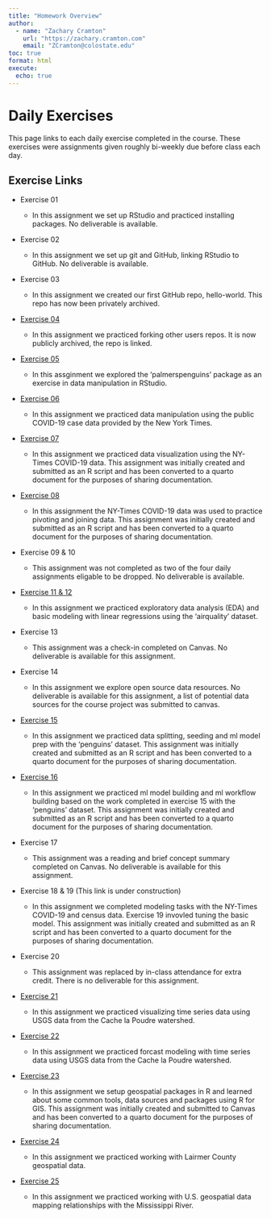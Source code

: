 ```yaml
---
title: "Homework Overview"
author:
  - name: "Zachary Cramton"
    url: "https://zachary.cramton.com"
    email: "ZCramton@colostate.edu"
toc: true
format: html
execute:
  echo: true
---
```


# Daily Exercises

This page links to each daily exercise completed in the course. These exercises were assignments given roughly bi-weekly due before class each day.

## Exercise Links

-   Exercise 01

    -   In this assignment we set up RStudio and practiced installing packages. No deliverable is available.

-   Exercise 02

    -   In this assignment we set up git and GitHub, linking RStudio to GitHub. No deliverable is available.

-   Exercise 03

    -   In this assignment we created our first GitHub repo, hello-world. This repo has now been privately archived.

-   [Exercise 04](https://github.com/zcramton/exercise-04-csu){target="_blank"}

    -   In this assignment we practiced forking other users repos. It is now publicly archived, the repo is linked.

-   [Exercise 05](./daily_exercises/exercise_05.qmd){target="_blank"}

    -   In this assginment we explored the 'palmerspenguins' package as an exercise in data manipulation in RStudio.

-   [Exercise 06](./daily_exercises/exercise_06.qmd){target="_blank"}

    -   In this assignment we practiced data manipulation using the public COVID-19 case data provided by the New York Times.

-   [Exercise 07](./daily_exercises/exercise_07.qmd){target="_blank"}

    -   In this assignment we practiced data visualization using the NY-Times COVID-19 data. This assignment was initially created and submitted as an R script and has been converted to a quarto document for the purposes of sharing documentation.

-   [Exercise 08](./daily_exercises/exercise_08.qmd){target="_blank"}

    -   In this assignment the NY-Times COVID-19 data was used to practice pivoting and joining data. This assignment was initially created and submitted as an R script and has been converted to a quarto document for the purposes of sharing documentation.

-   Exercise 09 & 10

    -   This assignment was not completed as two of the four daily assignments eligable to be dropped. No deliverable is available.

-   [Exercise 11 & 12](./daily_exercises/exercise_11+12.qmd){target="_blank"}

    -   In this assignment we practiced exploratory data analysis (EDA) and basic modeling with linear regressions using the 'airquality' dataset.

-   Exercise 13

    -   This assignment was a check-in completed on Canvas. No deliverable is available for this assignment.

-   Exercise 14

    -   In this assignment we explore open source data resources. No deliverable is available for this assignment, a list of potential data sources for the course project was submitted to canvas.

-   [Exercise 15](./daily_exercises/exercise_15.qmd){target="_blank"}

    -   In this assignment we practiced data splitting, seeding and ml model prep with the 'penguins' dataset. This assignment was initially created and submitted as an R script and has been converted to a quarto document for the purposes of sharing documentation.

-   [Exercise 16](./daily_exercises/exercise_16.qmd){target="_blank"}

    -   In this assignment we practiced ml model building and ml workflow building based on the work completed in exercise 15 with the 'penguins' dataset. This assignment was initially created and submitted as an R script and has been converted to a quarto document for the purposes of sharing documentation.

-   Exercise 17

    -   This assignment was a reading and brief concept summary completed on Canvas. No deliverable is available for this assignment.

-   Exercise 18 & 19 (This link is under construction)

    -   In this assignment we completed modeling tasks with the NY-Times COVID-19 and census data. Exercise 19 invovled tuning the basic model. This assignment was initially created and submitted as an R script and has been converted to a quarto document for the purposes of sharing documentation.

-   Exercise 20

    -   This assignment was replaced by in-class attendance for extra credit. There is no deliverable for this assignment.

-   [Exercise 21](./daily_exercises/exercise_21.qmd){target="_blank"}

    -   In this assignment we practiced visualizing time series data using USGS data from the Cache la Poudre watershed.

-   [Exercise 22](./daily_exercises/exercise_22.qmd){target="_blank"}

    -   In this assignment we practiced forcast modeling with time series data using USGS data from the Cache la Poudre watershed.

-   [Exercise 23](./daily_exercises/exercise_23.qmd){target="_blank"}

    -   In this assignment we setup geospatial packages in R and learned about some common tools, data sources and packages using R for GIS. This assignment was initially created and submitted to Canvas and has been converted to a quarto document for the purposes of sharing documentation.

-   [Exercise 24](./daily_exercises/exercise_24.qmd){target="_blank"}

    -   In this assignment we practiced working with Lairmer County geospatial data.

-   [Exercise 25](./daily_exercises/exercise_25.qmd){target="_blank"}

    -   In this assignment we practiced working with U.S. geospatial data mapping relationships with the Mississippi River.
